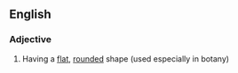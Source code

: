 ==English==

===Adjective===
{{en-adj}}

# Having a [[flat]], [[rounded]] shape (used especially in botany)